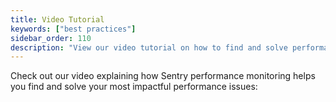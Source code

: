 ```yaml
---
title: Video Tutorial
keywords: ["best practices"]
sidebar_order: 110
description: "View our video tutorial on how to find and solve performance issues."
---
```


Check out our video explaining how Sentry performance monitoring helps you find and solve your most impactful performance issues:
<YouTubeEmbed id="Ap5lQg7UL-s" />
